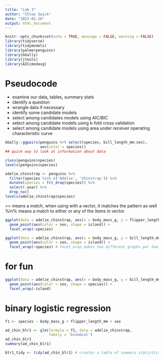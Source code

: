 ```yaml
---
title: "Lab 3"
author: "Chloe Swick"
date: "2023-01-26"
output: html_document
---
```


```r
knitr::opts_chunk$set(echo = TRUE, message = FALSE, warning = FALSE)
library(tidyverse)
library(tidymodels)
library(palmerpenguins)
library(GGally)
library(jtools)
library(AICcmodavg)
```

# Pseudocode 

* examine our data, tables, summary stats 
* identify a question 
* wrangle data if necessary 
* identify some candidate models 
* select among candidates models using AIC/BIC 
* select among candidate models using k-fold cross validation 
* select among candidate models using area under receiver operating characteristic curve 


```r
GGally::ggpairs(penguins %>% select(species, bill_length_mm:sex),
                aes(color = species))
## quick way to look at information about data
```

```r
class(penguins$species)
levels(penguins$species)
```

```r
adelie_chinstrap <- penguins %>% 
  filter(species %in% c('Adelie', 'Chinstrap')) %>% 
  mutate(species = fct_drop(species)) %>% 
  select(-year) %>% 
  drop_na()
levels(adelie_chinstrap$species)
```


== means a match, when using with a vector, it matches the pattern as well 
%in% means a match to either or any of the items in vector 


```r
ggplot(data = adelie_chinstrap, aes(x = body_mass_g, y = flipper_length_mm))+
  geom_point(aes(color = sex, shape = island)) +
  facet_wrap(~species)

ggplot(data = adelie_chinstrap, aes(x = body_mass_g, y = bill_length_mm)) +
  geom_point(aes(color = sex, shape = island)) +
  facet_wrap(~species) # facet_wrap makes two different graphs per how many categoeries of the vairable you choose, in this example, we have a plot of adelie, and a plot for chinstrap 
```

# for fun 
```r
ggplot(data = adelie_chinstrap, aes(x = body_mass_g, y = bill_length_mm)) +
  geom_point(aes(color = sex, shape = species)) +
  facet_wrap(~island)
```



# binary logistic regression 
```r
f1 <- species ~ body_mass_g + flipper_length_mm + sex 

ad_chin_blr1 <- glm(formula = f1, data = adelie_chinstrap, 
                    family = 'binomial')
ad_chin_blr1
summary(ad_chin_blr1)

blr1_tidy <- tidy(ad_chin_blr1) # creates a table of summary statistics 
```

















